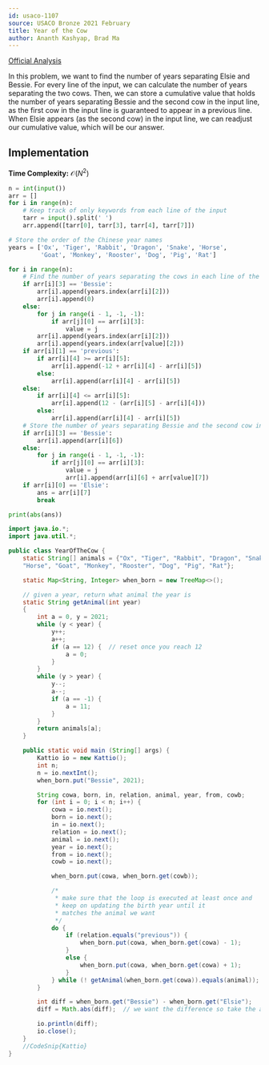 ```yaml
---
id: usaco-1107
source: USACO Bronze 2021 February
title: Year of the Cow
author: Ananth Kashyap, Brad Ma
---
```


[Official Analysis](http://www.usaco.org/current/data/sol_prob1_bronze_feb21.html)

In this problem, we want to find the number of years separating Elsie and Bessie. For every line of the input, we can calculate the number of years separating the two cows. Then, we can store a cumulative value that holds the number of years separating Bessie and the second cow in the input line, as the first cow in the input line is guaranteed to appear in a previous line. When Elsie appears (as the second cow) in the input line, we can readjust our cumulative value, which will be our answer.

## Implementation

**Time Complexity:** $\mathcal{O}(N^2)$

<LanguageSection>

<PySection>

```python
n = int(input())
arr = []
for i in range(n):
	# Keep track of only keywords from each line of the input
	tarr = input().split(' ')
	arr.append([tarr[0], tarr[3], tarr[4], tarr[7]])

# Store the order of the Chinese year names
years = ['Ox', 'Tiger', 'Rabbit', 'Dragon', 'Snake', 'Horse',
		 'Goat', 'Monkey', 'Rooster', 'Dog', 'Pig', 'Rat']

for i in range(n):
	# Find the number of years separating the cows in each line of the input
	if arr[i][3] == 'Bessie':
		arr[i].append(years.index(arr[i][2]))
		arr[i].append(0)
	else:
		for j in range(i - 1, -1, -1):
			if arr[j][0] == arr[i][3]:
				value = j
		arr[i].append(years.index(arr[i][2]))
		arr[i].append(years.index(arr[value][2]))
	if arr[i][1] == 'previous':
		if arr[i][4] >= arr[i][5]:
			arr[i].append(-12 + arr[i][4] - arr[i][5])
		else:
			arr[i].append(arr[i][4] - arr[i][5])
	else:
		if arr[i][4] <= arr[i][5]:
			arr[i].append(12 - (arr[i][5] - arr[i][4]))
		else:
			arr[i].append(arr[i][4] - arr[i][5])
	# Store the number of years separating Bessie and the second cow in the line
	if arr[i][3] == 'Bessie':
		arr[i].append(arr[i][6])
	else:
		for j in range(i - 1, -1, -1):
			if arr[j][0] == arr[i][3]:
				value = j
				arr[i].append(arr[i][6] + arr[value][7])
	if arr[i][0] == 'Elsie':
		ans = arr[i][7]
		break

print(abs(ans))
```

</PySection>
	
<JavaSection>
	
```java
import java.io.*;
import java.util.*;

public class YearOfTheCow {
	static String[] animals = {"Ox", "Tiger", "Rabbit", "Dragon", "Snake", 
	"Horse", "Goat", "Monkey", "Rooster", "Dog", "Pig", "Rat"};

	static Map<String, Integer> when_born = new TreeMap<>();

	// given a year, return what animal the year is
	static String getAnimal(int year)
	{
		int a = 0, y = 2021;
		while (y < year) {
			y++;
			a++;
			if (a == 12) {  // reset once you reach 12
				a = 0;
			}
		}
		while (y > year) {
			y--;
			a--;
			if (a == -1) {
				a = 11;
			}
		}
		return animals[a];
	}

	public static void main (String[] args) {
		Kattio io = new Kattio();
		int n;
		n = io.nextInt();
		when_born.put("Bessie", 2021);

		String cowa, born, in, relation, animal, year, from, cowb;
		for (int i = 0; i < n; i++) {
			cowa = io.next();
			born = io.next();
			in = io.next();
			relation = io.next();
			animal = io.next();
			year = io.next();
			from = io.next();
			cowb = io.next();

			when_born.put(cowa, when_born.get(cowb));

			/*
			 * make sure that the loop is executed at least once and
			 * keep on updating the birth year until it
			 * matches the animal we want
			 */
			do {
				if (relation.equals("previous")) {
					when_born.put(cowa, when_born.get(cowa) - 1);
				}
				else {
					when_born.put(cowa, when_born.get(cowa) + 1);
				}
			} while (! getAnimal(when_born.get(cowa)).equals(animal));
		}

		int diff = when_born.get("Bessie") - when_born.get("Elsie");
		diff = Math.abs(diff);  // we want the difference so take the absolute value

		io.println(diff);
		io.close();
	}
	//CodeSnip{Kattio}
}
```
	
</JavaSection>

</LanguageSection>
